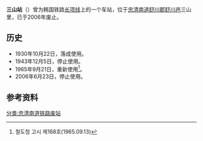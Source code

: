 {{朝鮮半島車站資訊
|公司色 = black
|文字色 = 
|站名 = 三山站
|圖片 = 
|pxl = 
|圖片說明 =
|前一站 = [[舒川站|舒川]]
|前一站距離 = 
|後一站距離 = 
|後一站 = [[九切站|九切]]
|所屬路線 = [[长项线|长项线]]
|距離 = 
|起點站 = [[天安站|天安]]
|諺文 = 삼산역
|朝鮮漢字 = 三山驛
|文觀部式 = Samsan-yeok
|馬-賴式 = 
|副站名 = 
|車站編號 = 
|停站路線數 = 
|所屬公司 = [[韩国铁道公社|韩国铁道公社]]
|所在地 =[[忠清南道|忠清南道]][[舒川郡|舒川郡]][[舒川邑|舒川邑]]三山里
|車站構造 = 地面车站
|月台配置 = 
|啟用年月日 =1930年10月22日
|廢站年月日 =2006年6月23日
|上下車人次 = 
|統計年度 = 
|轉車 = 
|備註 = 
|全寬備註 = 
}}

'''三山站'''（{{kor|諺=삼산역|漢=三山驛|羅=Samsan yeok|f=y}}）曾为韩国铁路[[长项线|长项线]]上的一个车站，位于[[忠清南道|忠清南道]][[舒川郡|舒川郡]][[舒川邑|舒川邑]]三山里，已于2006年废止。

== 历史 ==
*1930年10月22日，落成使用。
*1943年12月5日，停止使用。
*1965年9月21日，重新使用<ref>철도청 고시 제168호(1965.09.13)</ref>。
*2006年6月23日，停止使用。

== 参考资料 ==
{{reflist}}

{{长项线}}

[[分类:忠清南道铁路废站|分类:忠清南道铁路废站]]